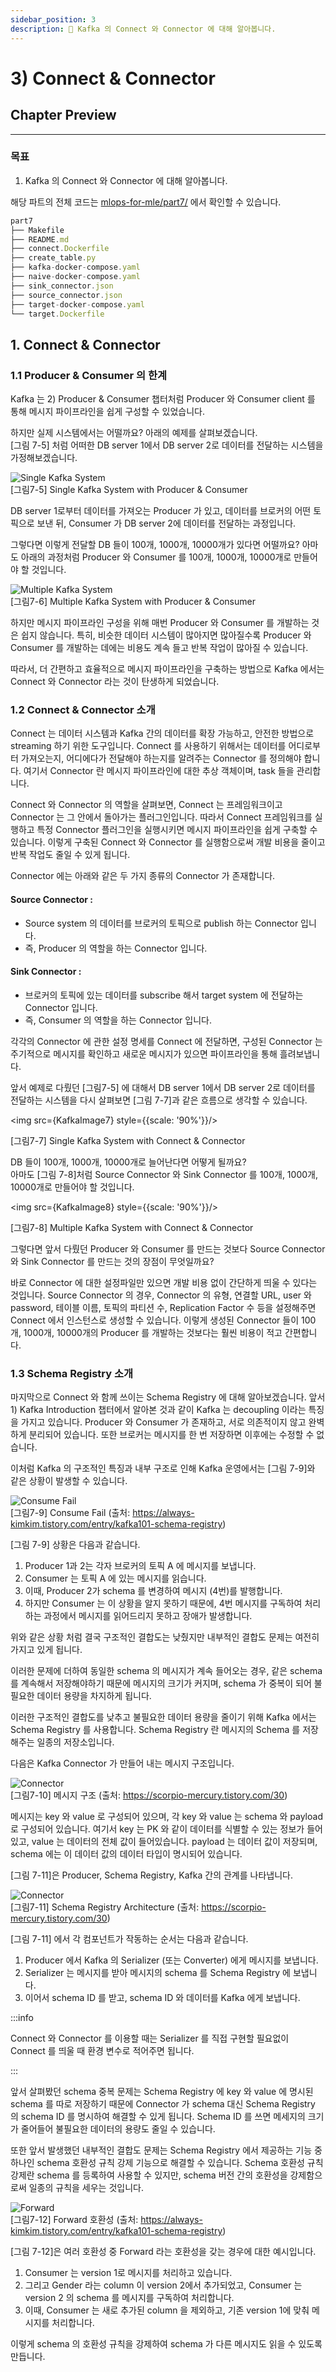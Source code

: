 ```yaml
---
sidebar_position: 3
description: 📌 Kafka 의 Connect 와 Connector 에 대해 알아봅니다.
---
```


# 3) Connect & Connector

<PreviewDescription>

## Chapter Preview
---
### 목표

1. Kafka 의 Connect 와 Connector 에 대해 알아봅니다.

</PreviewDescription>


<BrowserWindow url="https://github.com/mlops-for-mle/mlops-for-mle/tree/main/part7">

해당 파트의 전체 코드는 [mlops-for-mle/part7/](https://github.com/mlops-for-mle/mlops-for-mle/tree/main/part7) 에서 확인할 수 있습니다.

```js
part7
├── Makefile
├── README.md
├── connect.Dockerfile
├── create_table.py
├── kafka-docker-compose.yaml
├── naive-docker-compose.yaml
├── sink_connector.json
├── source_connector.json
├── target-docker-compose.yaml
└── target.Dockerfile
```

</BrowserWindow>

## 1. Connect & Connector

### 1.1 Producer & Consumer 의 한계

Kafka 는 <Chapter>2) Producer & Consumer</Chapter> 챕터처럼 Producer 와 Consumer client 를 통해 메시지 파이프라인을 쉽게 구성할 수 있었습니다.

하지만 실제 시스템에서는 어떨까요? 아래의 예제를 살펴보겠습니다.  
[그림 7-5] 처럼 어떠한 DB server 1에서 DB server 2로 데이터를 전달하는 시스템을 가정해보겠습니다.

<div style={{textAlign: 'center'}}>

![Single Kafka System](./img/kafka-5.png)  
[그림7-5] Single Kafka System with Producer & Consumer

</div>

DB server 1로부터 데이터를 가져오는 Producer 가 있고, 데이터를 브로커의 어떤 토픽으로 보낸 뒤, Consumer 가 DB server 2에 데이터를 전달하는 과정입니다.

그렇다면 이렇게 전달할 DB 들이 100개, 1000개, 10000개가 있다면 어떨까요? 아마도 아래의 과정처럼 Producer 와 Consumer 를 100개, 1000개, 10000개로 만들어야 할 것입니다.

<div style={{textAlign: 'center'}}>

![Multiple Kafka System](./img/kafka-6.png)  
[그림7-6] Multiple Kafka System with Producer & Consumer

</div>

하지만 메시지 파이프라인 구성을 위해 매번 Producer 와 Consumer 를 개발하는 것은 쉽지 않습니다.
특히, 비슷한 데이터 시스템이 많아지면 많아질수록 Producer 와 Consumer 를 개발하는 데에는 비용도 계속 들고 반복 작업이 많아질 수 있습니다.

따라서, 더 간편하고 효율적으로 메시지 파이프라인을 구축하는 방법으로 Kafka 에서는 Connect 와 Connector 라는 것이 탄생하게 되었습니다.

### 1.2 Connect & Connector 소개

Connect 는 데이터 시스템과 Kafka 간의 데이터를 확장 가능하고, 안전한 방법으로 streaming 하기 위한 도구입니다.
Connect 를 사용하기 위해서는 데이터를 어디로부터 가져오는지, 어디에다가 전달해야 하는지를 알려주는 Connector 를 정의해야 합니다.
여기서 Connector 란 메시지 파이프라인에 대한 추상 객체이며, task 들을 관리합니다.

Connect 와 Connector 의 역할을 살펴보면, Connect 는 프레임워크이고 Connector 는 그 안에서 돌아가는 플러그인입니다.
따라서 Connect 프레임워크를 실행하고 특정 Connector 플러그인을 실행시키면 메시지 파이프라인을 쉽게 구축할 수 있습니다. 
이렇게 구축된 Connect 와 Connector 를 실행함으로써 개발 비용을 줄이고 반복 작업도 줄일 수 있게 됩니다.

Connector 에는 아래와 같은 두 가지 종류의 Connector 가 존재합니다.

#### Source Connector : 

- Source system 의 데이터를 브로커의 토픽으로 publish 하는 Connector 입니다. 
- 즉, Producer 의 역할을 하는 Connector 입니다.

#### Sink Connector :
- 브로커의 토픽에 있는 데이터를 subscribe 해서 target system 에 전달하는 Connector 입니다. 
- 즉, Consumer 의 역할을 하는 Connector 입니다.

각각의 Connector 에 관한 설정 명세를 Connect 에 전달하면, 구성된 Connector 는 주기적으로 메시지를 확인하고 새로운 메시지가 있으면 파이프라인을 통해 흘려보냅니다.

앞서 예제로 다뤘던 [그림7-5] 에 대해서 DB server 1에서 DB server 2로 데이터를 전달하는 시스템을 다시 살펴보면 [그림 7-7]과 같은 흐름으로 생각할 수 있습니다.

<div style={{textAlign: 'center'}}>

<img src={KafkaImage7} style={{scale: '90%'}}/>

[그림7-7] Single Kafka System with Connect & Connector

</div>

DB 들이 100개, 1000개, 10000개로 늘어난다면 어떻게 될까요?  
아마도 [그림 7-8]처럼 Source Connector 와 Sink Connector 를 100개, 1000개, 10000개로 만들어야 할 것입니다.


<div style={{textAlign: 'center'}}>

<img src={KafkaImage8} style={{scale: '90%'}}/>
 
[그림7-8] Multiple Kafka System with Connect & Connector

</div>

그렇다면 앞서 다뤘던 Producer 와 Consumer 를 만드는 것보다 Source Connector 와 Sink Connector 를 만드는 것의 장점이 무엇일까요? 

바로 Connector 에 대한 설정파일만 있으면 개발 비용 없이 간단하게 띄울 수 있다는 것입니다.
Source Connector 의 경우, Connector 의 유형, 연결할 URL, user 와 password, 테이블 이름, 토픽의 파티션 수, Replication Factor 수 등을 설정해주면 Connect 에서 인스턴스로 생성할 수 있습니다.
이렇게 생성된 Connector 들이 100개, 1000개, 10000개의 Producer 를 개발하는 것보다는 훨씬 비용이 적고 간편합니다.

### 1.3 Schema Registry 소개

마지막으로 Connect 와 함께 쓰이는 Schema Registry 에 대해 알아보겠습니다.
앞서 <Chapter> 1) Kafka Introduction</Chapter> 챕터에서 알아본 것과 같이 Kafka 는 decoupling 이라는 특징을 가지고 있습니다.
Producer 와 Consumer 가 존재하고, 서로 의존적이지 않고 완벽하게 분리되어 있습니다.
또한 브로커는 메시지를 한 번 저장하면 이후에는 수정할 수 없습니다.

이처럼 Kafka 의 구조적인 특징과 내부 구조로 인해 Kafka 운영에서는 [그림 7-9]와 같은 상황이 발생할 수 있습니다.

<div style={{textAlign: 'center'}}>

![Consume Fail](./img/kafka-9.png)  
[그림7-9] Consume Fail (출처: https://always-kimkim.tistory.com/entry/kafka101-schema-registry)

</div>

[그림 7-9] 상황은 다음과 같습니다.
1. Producer 1과 2는 각자 브로커의 토픽 A 에 메시지를 보냅니다.
2. Consumer 는 토픽 A 에 있는 메시지를 읽습니다.
3. 이때, Producer 2가 schema 를 변경하여 메시지 (4번)를 발행합니다.
4. 하지만 Consumer 는 이 상황을 알지 못하기 때문에, 4번 메시지를 구독하여 처리하는 과정에서 메시지를 읽어드리지 못하고 장애가 발생합니다.

위와 같은 상황 처럼 결국 구조적인 결합도는 낮췄지만 내부적인 결합도 문제는 여전히 가지고 있게 됩니다.

이러한 문제에 더하여 동일한 schema 의 메시지가 계속 들어오는 경우, 같은 schema 를 계속해서 저장해야하기 때문에 메시지의 크기가 커지며, schema 가 중복이 되어 불필요한 데이터 용량을 차지하게 됩니다.

이러한 구조적인 결합도를 낮추고 불필요한 데이터 용량을 줄이기 위해 Kafka 에서는 Schema Registry 를 사용합니다.
Schema Registry 란 메시지의 Schema 를 저장해주는 일종의 저장소입니다.

다음은 Kafka Connector 가 만들어 내는 메시지 구조입니다.

<div style={{textAlign: 'center'}}>

![Connector](./img/kafka-10.png)  
[그림7-10] 메시지 구조 (출처: https://scorpio-mercury.tistory.com/30)

</div>

메시지는 key 와 value 로 구성되어 있으며, 각 key 와 value 는 schema 와 payload 로 구성되어 있습니다.
여기서 key 는 PK 와 같이 데이터를 식별할 수 있는 정보가 들어있고, value 는 데이터의 전체 값이 들어있습니다.
payload 는 데이터 값이 저장되며, schema 에는 이 데이터 값의 데이터 타입이 명시되어 있습니다.

[그림 7-11]은 Producer, Schema Registry, Kafka 간의 관계를 나타냅니다. 

<div style={{textAlign: 'center'}}>

![Connector](./img/kafka-11.png)  
[그림7-11] Schema Registry Architecture (출처: https://scorpio-mercury.tistory.com/30)

</div>

[그림 7-11] 에서 각 컴포넌트가 작동하는 순서는 다음과 같습니다.
1. Producer 에서 Kafka 의 Serializer (또는 Converter) 에게 메시지를 보냅니다.
2. Serializer 는 메시지를 받아 메시지의 schema 를 Schema Registry 에 보냅니다.
3. 이어서 schema ID 를 받고, schema ID 와 데이터를 Kafka 에게 보냅니다.

:::info

Connect 와 Connector 를 이용할 때는 Serializer 를 직접 구현할 필요없이 Connect 를 띄울 때 환경 변수로 적어주면 됩니다.

:::

 
앞서 살펴봤던 schema 중복 문제는 Schema Registry 에 key 와 value 에 명시된 schema 를 따로 저장하기 때문에 Connector 가 schema 대신 Schema Registry 의 schema ID 를 명시하여 해결할 수 있게 됩니다.
Schema ID 를 쓰면 메세지의 크기가 줄어들어 불필요한 데이터의 용량도 줄일 수 있습니다.

또한 앞서 발생했던 내부적인 결합도 문제는 Schema Registry 에서 제공하는 기능 중 하나인 schema 호환성 규칙 강제 기능으로 해결할 수 있습니다.
Schema 호환성 규칙 강제란 schema 를 등록하여 사용할 수 있지만, schema 버전 간의 호환성을 강제함으로써 일종의 규칙을 세우는 것입니다.

<div style={{textAlign: 'center'}}>

![Forward](./img/kafka-12.png)  
[그림7-12] Forward 호환성 (출처: https://always-kimkim.tistory.com/entry/kafka101-schema-registry)

</div>

[그림 7-12]은 여러 호환성 중 Forward 라는 호환성을 갖는 경우에 대한 예시입니다.

1. Consumer 는 version 1로 메시지를 처리하고 있습니다.
2. 그리고 Gender 라는 column 이 version 2에서 추가되었고, Consumer 는 version 2 의 schema 를 메시지를 구독하여 처리합니다.
3. 이때, Consumer 는 새로 추가된 column 을 제외하고, 기존 version 1에 맞춰 메시지를 처리합니다.

이렇게 schema 의 호환성 규칙을 강제하여 schema 가 다른 메시지도 읽을 수 있도록 만듭니다.  
